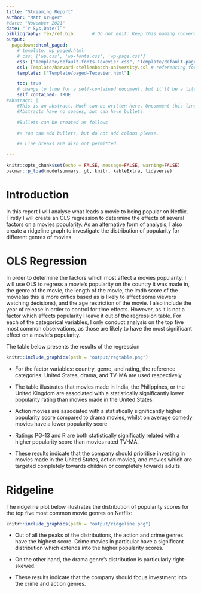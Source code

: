 ```yaml
---
title: "Streaming Report"
author: "Matt Kruger"
#date: "November 2021"
date: "`r Sys.Date()`"
bibliography: Tex/ref.bib       # Do not edit: Keep this naming convention and location.
output:
  pagedown::html_paged:
    # template: wp_paged.html
    # css: ['wp.css', 'wp-fonts.css', 'wp-page.css']
    css: ["Template/default-fonts-Texevier.css", "Template/default-page-Texevier.css", "Template/default-Texevier.css"]
    csl: Template/harvard-stellenbosch-university.csl # referencing format used.
    template: ["Template/paged-Texevier.html"]

    toc: true
    # change to true for a self-contained document, but it'll be a litte slower for Pandoc to render
    self_contained: TRUE
#abstract: |
    #This is an abstract. Much can be written here. Uncomment this line to go without an abstract.
    #Abstracts have no spaces, but can have bullets.

    #Bullets can be created as follows

    #+ You can add bullets, but do not add colons please.

    #+ Line breaks are also not permitted.

---
```


```r
knitr::opts_chunk$set(echo = FALSE, message=FALSE, warning=FALSE)
pacman::p_load(modelsummary, gt, knitr, kableExtra, tidyverse)
```

\newpage

# Introduction {-}

In this report I will analyse what leads a movie to being popular on Netflix. Firstly I will create an OLS regression to determine the effects of several factors on a movies popularity. As an alternative form of analysis, I also create a ridgeline graph to investigate the distribution of popularity for different genres of movies.

# OLS Regression  {-}

In order to determine the factors which most affect a movies popularity, I will use OLS to regress a movie's popularity on the country it was made in, the genre of the movie, the length of the movie, the imdb score of the movie(as this is more critics based as is likely to affect some viewers watching decisions), and the age restriction of the movie. I also include the year of release in order to control for time effects. However, as it is not a factor which affects popularity I leave it out of the regression table. For each of the categorical variables, I only conduct analysis on the top five most common observations, as those are likely to have the most significant effect on a movie's popularity.

The table below presents the results of the regression

```r
knitr::include_graphics(path = "output/regtable.png")
```

+ For the factor variables: country, genre, and rating, the reference categories: United States, drama, and TV-MA are used respectively.

+ The table illustrates that movies made in India, the Philippines, or the United Kingdom are associated with a statistically significantly lower popularity rating than movies made in the United States.

+ Action movies are associated with a statistically significantly higher popularity score compared to drama movies, whilst on average comedy movies have a lower popularity score

+ Ratings PG-13 and R are both statistically significatly related with a higher popularity score than movies rated TV-MA.

+ These results indicate that the company should prioritise investing in movies made in the United States, action movies, and movies which are targeted completely towards children or completely towards adults.




#  Ridgeline {-}

The ridgeline plot below illustrates the distribution of popularity scores for the top five most common movie genres on Netflix:

```r
knitr::include_graphics(path = "output/ridgeline.png")
```

+ Out of all the peaks of the distributions, the action and crime genres have the highest score. Crime movies in particular have a significant distribution which extends into the higher popularity scores.

+ On the other hand, the drama genre's distribution is particularly right-skewed.

+ These results indicate that the company should focus investment into the crime and action genres.


